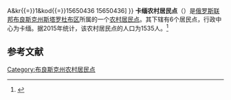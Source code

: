{{Infobox Settlement
| official_name = 卡缅农村居民点
| native_name = Каменское сельское поселение
| settlement_type = [[农村居民点|农村居民点]]
| subdivision_type = [[国家|国家]]
| subdivision_type1 = [[州_(俄罗斯)|州]]
| subdivision_type2 = [[区_(苏联)|区]]
| subdivision_name = {{RUS}}
| subdivision_name1 = [[布良斯克州|布良斯克州]]
| subdivision_name2 = [[斯塔罗杜布区|斯塔罗杜布区]]
| seat_type = 行政中心
| seat = 卡缅
| population_as_of=2015
| population_footnotes = <ref name=stat />
| population_total = 1535
| coordinates_display = inline,title
| latd = 52.5473125 | latm =  | lats =  | latNS = N
| longd = 32.646904 | longm =  | longs =  | longEW = E
| timezone = [[莫斯科时间|MSK]]
| utc_offset = +3
| blank_name = [[俄罗斯市政土地区划代码|OKTMO编码]]
| blank_info = [http://classif.spb.ru/classificators/view/tma.php?st{{=}}A&kr{{=}}1&kod{{=}}15650436 15650436]
}}
'''卡缅农村居民点'''（{{lang-ru|Каменское сельское поселение}}）是[[俄罗斯联邦|俄罗斯联邦]][[布良斯克州|布良斯克州]][[斯塔罗杜布区|斯塔罗杜布区]]所属的一个[[农村居民点|农村居民点]]。其下辖有6个居民点，行政中心为卡缅。据2015年统计，该农村居民点的人口为1535人。<ref name=stat>{{cite web |url=http://www.gks.ru/free_doc/doc_2015/bul_dr/mun_obr2015.rar |title=Численность населения Российской Федерации по муниципальным образованиям на 1 января 2015 года |accessdate=2015-08-06 |archiveurl=https://www.webcitation.org/6aaNzOlFO?url=http://www.gks.ru/free_doc/doc_2015/bul_dr/mun_obr2015.rar |archivedate=2015-08-06 |language=ru |deadurl=yes }}</ref>

== 参考文献 ==
{{reflist}}

{{Russia-stub}}

[[Category:布良斯克州农村居民点|Category:布良斯克州农村居民点]]